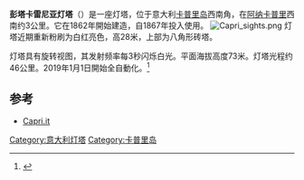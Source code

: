 {{Infobox lighthouse
  | name = 彭塔卡雷尼亚灯塔
  | image_name = Punta Carena Lighthouse.jpg
|image_width=250px
|location=
  | pushpin_map = Italy
|pushpin_mapsize=250
|pushpin_map_caption=在意大利的位置
  | yearbuilt = 1867年
  | yearlit = 1867年
  | automated = 2019年
  | height = 28米
  | focalheight = 73米
  | range = 约46公里
  | characteristic = 每3秒闪烁白光
}}
'''彭塔卡雷尼亚灯塔'''（{{lang-it|Faro di Punta Carena}}）是一座灯塔，位于意大利[[卡普里岛|卡普里岛]]西南角，在[[阿纳卡普里|阿纳卡普里]]西南约3公里。它在1862年開始建造，自1867年投入使用。 
[[File:Capri_sights.png|thumb]]
灯塔近期重新粉刷为白红亮色，高28米，上部为八角形砖塔。

灯塔具有旋转视图，其发射频率每3秒闪烁白光。平面海拔高度73米。灯塔光程约46公里。2019年1月1日開始全自動化。<ref>{{Cite web |url=https://www.bbc.com/ukchina/simp/vert-tra-45974230 |title=意大利卡普里岛最后的灯塔守护人 |website=BBC |date=2018-10-25 |accessdate=2019-01-20 |archive-date=2018-10-25 |archive-url=https://web.archive.org/web/20181025164548/https://www.bbc.com/ukchina/simp/vert-tra-45974230 |dead-url=no }}</ref>

==参考==
{{Reflist}}
*[http://www.capri.it/it/punta-carena Capri.it] {{Wayback|url=http://www.capri.it/it/punta-carena |date=20100603171248 }}
[[Category:意大利灯塔|Category:意大利灯塔]]
[[Category:卡普里岛|Category:卡普里岛]]